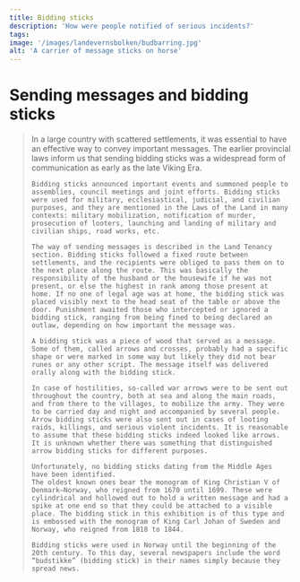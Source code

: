 ```yaml
---
title: Bidding sticks
description: 'How were people notified of serious incidents?'
tags:
image: '/images/landevernsbolken/budbarring.jpg'
alt: 'A carrier of message sticks on horse'
---
```




# Sending messages and bidding sticks

<Blockquote
    quote='“And for all men to whose home an arrow arrives, it summons him to ship if he lives on the coast, but the gathering of the army inland.”'
    footer='Land defence section, chapter 3' />


<Container stil="initial side">
     In a large country with scattered settlements, it was essential to have an effective way to convey important messages. The earlier provincial laws inform us that sending bidding sticks was a widespread form of communication as early as the late Viking Era. 
    
    Bidding sticks announced important events and summoned people to assemblies, council meetings and joint efforts. Bidding sticks were used for military, ecclesiastical, judicial, and civilian purposes, and they are mentioned in the Laws of the Land in many contexts: military mobilization, notification of murder, prosecution of looters, launching and landing of military and civilian ships, road works, etc. 
    
    The way of sending messages is described in the Land Tenancy section. Bidding sticks followed a fixed route between settlements, and the recipients were obliged to pass them on to the next place along the route. This was basically the responsibility of the husband or the housewife if he was not present, or else the highest in rank among those present at home. If no one of legal age was at home, the bidding stick was placed visibly next to the head seat of the table or above the door. Punishment awaited those who intercepted or ignored a bidding stick, ranging from being fined to being declared an outlaw, depending on how important the message was.
    
    A bidding stick was a piece of wood that served as a message. Some of them, called arrows and crosses, probably had a specific shape or were marked in some way but likely they did not bear runes or any other script. The message itself was delivered orally along with the bidding stick. 

    In case of hostilities, so-called war arrows were to be sent out throughout the country, both at sea and along the main roads, and from there to the villages, to mobilize the army. They were to be carried day and night and accompanied by several people. Arrow bidding sticks were also sent out in cases of looting raids, killings, and serious violent incidents. It is reasonable to assume that these bidding sticks indeed looked like arrows. It is unknown whether there was something that distinguished arrow bidding sticks for different purposes. 

    Unfortunately, no bidding sticks dating from the Middle Ages have been identified. 
    The oldest known ones bear the monogram of King Christian V of Denmark–Norway, who reigned from 1670 until 1699. These were cylindrical and hollowed out to hold a written message and had a spike at one end so that they could be attached to a visible place. The bidding stick in this exhibition is of this type and is embossed with the monogram of King Carl Johan of Sweden and Norway, who reigned from 1818 to 1844. 
    
    Bidding sticks were used in Norway until the beginning of the 20th century. To this day, several newspapers include the word “budstikke” (bidding stick) in their names simply because they spread news.
</Container>


 <Figure
    image="/images/Bf_Bd_03896_01.jpg"
    title="A bidding stick"
    alt="A bidding stick"
    href="https://digitaltmuseum.no/0210112456947/nyere-kulturhistorie"
  
>
</Figure>
